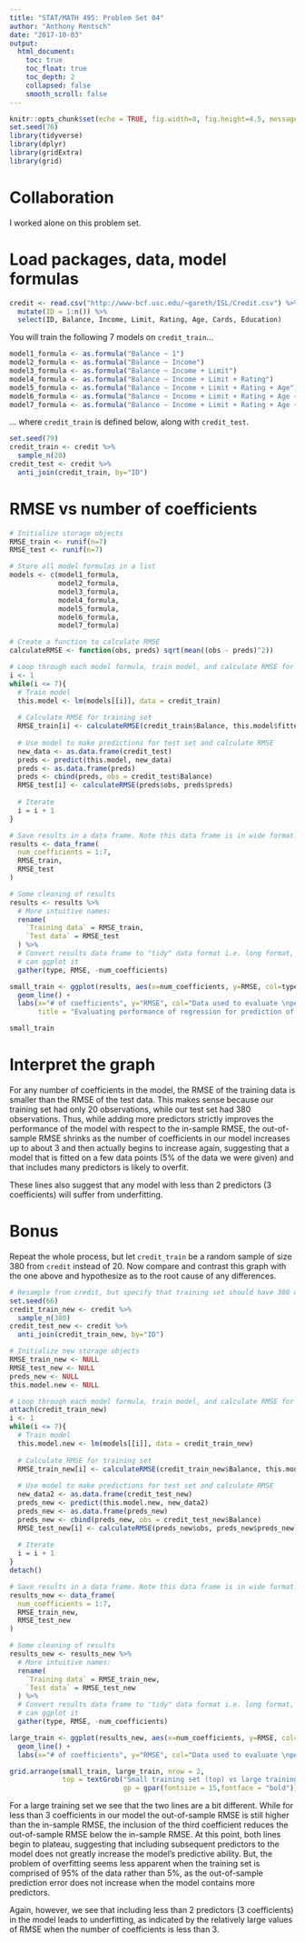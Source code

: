 ```yaml
---
title: "STAT/MATH 495: Problem Set 04"
author: "Anthony Rentsch"
date: "2017-10-03"
output:
  html_document:
    toc: true
    toc_float: true
    toc_depth: 2
    collapsed: false
    smooth_scroll: false
---
```


```r
knitr::opts_chunk$set(echo = TRUE, fig.width=8, fig.height=4.5, message=FALSE)
set.seed(76)
library(tidyverse)
library(dplyr)
library(gridExtra)
library(grid)
```

# Collaboration

I worked alone on this problem set.


# Load packages, data, model formulas

```r
credit <- read.csv("http://www-bcf.usc.edu/~gareth/ISL/Credit.csv") %>%
  mutate(ID = 1:n()) %>% 
  select(ID, Balance, Income, Limit, Rating, Age, Cards, Education)
```

You will train the following 7 models on `credit_train`...

```r
model1_formula <- as.formula("Balance ~ 1")
model2_formula <- as.formula("Balance ~ Income")
model3_formula <- as.formula("Balance ~ Income + Limit")
model4_formula <- as.formula("Balance ~ Income + Limit + Rating")
model5_formula <- as.formula("Balance ~ Income + Limit + Rating + Age")
model6_formula <- as.formula("Balance ~ Income + Limit + Rating + Age + Cards")
model7_formula <- as.formula("Balance ~ Income + Limit + Rating + Age + Cards + Education")
```

... where `credit_train` is defined below, along with `credit_test`.

```r
set.seed(79)
credit_train <- credit %>% 
  sample_n(20)
credit_test <- credit %>% 
  anti_join(credit_train, by="ID")
```


# RMSE vs number of coefficients

```r
# Initialize storage objects
RMSE_train <- runif(n=7)
RMSE_test <- runif(n=7)

```


```r
# Store all model formulas in a list
models <- c(model1_formula, 
            model2_formula, 
            model3_formula, 
            model4_formula, 
            model5_formula, 
            model6_formula,
            model7_formula)

# Create a function to calculate RMSE
calculateRMSE <- function(obs, preds) sqrt(mean((obs - preds)^2))

# Loop through each model formula, train model, and calculate RMSE for training and test sets
i <- 1
while(i <= 7){
  # Train model
  this.model <- lm(models[[i]], data = credit_train)
  
  # Calculate RMSE for training set
  RMSE_train[i] <- calculateRMSE(credit_train$Balance, this.model$fitted.values)
  
  # Use model to make predictions for test set and calculate RMSE
  new_data <- as.data.frame(credit_test)
  preds <- predict(this.model, new_data)
  preds <- as.data.frame(preds)
  preds <- cbind(preds, obs = credit_test$Balance)
  RMSE_test[i] <- calculateRMSE(preds$obs, preds$preds)
  
  # Iterate
  i = i + 1
}
```

```r
# Save results in a data frame. Note this data frame is in wide format.
results <- data_frame(
  num_coefficients = 1:7,
  RMSE_train,
  RMSE_test
) 

# Some cleaning of results
results <- results %>% 
  # More intuitive names:
  rename(
    `Training data` = RMSE_train,
    `Test data` = RMSE_test
  ) %>% 
  # Convert results data frame to "tidy" data format i.e. long format, so that we
  # can ggplot it
  gather(type, RMSE, -num_coefficients)
```


```r
small_train <- ggplot(results, aes(x=num_coefficients, y=RMSE, col=type)) +
  geom_line() + 
  labs(x="# of coefficients", y="RMSE", col="Data used to evaluate \nperformance of fitted model",
       title = "Evaluating performance of regression for prediction of credit card balance")

small_train
```


# Interpret the graph

For any number of coefficients in the model, the RMSE of the training data is smaller than the RMSE of the test data. This makes sense because our training set had only 20 observations, while our test set had 380 observations. Thus, while adding more predictors strictly improves the performance of the model with respect to the in-sample RMSE, the out-of-sample RMSE shrinks as the number of coefficients in our model increases up to about 3 and then actually begins to increase again, suggesting that a model that is fitted on a few data points (5% of the data we were given) and that includes many predictors is likely to overfit.

These lines also suggest that any model with less than 2 predictors (3 coefficients) will suffer from underfitting. 

# Bonus

Repeat the whole process, but let `credit_train` be a random sample of size 380
from `credit` instead of 20. Now compare and contrast this graph with the
one above and hypothesize as to the root cause of any differences.

```r
# Resample from credit, but specify that training set should have 380 observations, not 20
set.seed(66)
credit_train_new <- credit %>% 
  sample_n(380)
credit_test_new <- credit %>% 
  anti_join(credit_train_new, by="ID")
```

```r
# Initialize new storage objects
RMSE_train_new <- NULL
RMSE_test_new <- NULL
preds_new <- NULL
this.model.new <- NULL

# Loop through each model formula, train model, and calculate RMSE for training and test sets
attach(credit_train_new)
i <- 1
while(i <= 7){
  # Train model
  this.model.new <- lm(models[[i]], data = credit_train_new)
  
  # Calculate RMSE for training set
  RMSE_train_new[i] <- calculateRMSE(credit_train_new$Balance, this.model.new$fitted.values)
  
  # Use model to make predictions for test set and calculate RMSE
  new_data2 <- as.data.frame(credit_test_new)
  preds_new <- predict(this.model.new, new_data2)
  preds_new <- as.data.frame(preds_new)
  preds_new <- cbind(preds_new, obs = credit_test_new$Balance)
  RMSE_test_new[i] <- calculateRMSE(preds_new$obs, preds_new$preds_new)
  
  # Iterate
  i = i + 1
}
detach()

# Save results in a data frame. Note this data frame is in wide format.
results_new <- data_frame(
  num_coefficients = 1:7,
  RMSE_train_new,
  RMSE_test_new
) 

# Some cleaning of results
results_new <- results_new %>% 
  # More intuitive names:
  rename(
    `Training data` = RMSE_train_new,
    `Test data` = RMSE_test_new
  ) %>% 
  # Convert results data frame to "tidy" data format i.e. long format, so that we
  # can ggplot it
  gather(type, RMSE, -num_coefficients)
```

```r
large_train <- ggplot(results_new, aes(x=num_coefficients, y=RMSE, col=type)) +
  geom_line() + 
  labs(x="# of coefficients", y="RMSE", col="Data used to evaluate \nperformance of fitted model")

grid.arrange(small_train, large_train, nrow = 2, 
             top = textGrob("Small training set (top) vs large training set (bottom)",
                            gp = gpar(fontsize = 15,fontface = "bold")))
```

For a large training set we see that the two lines are a bit different. While for less than 3 coefficients in our model the out-of-sample RMSE is still higher than the in-sample RMSE, the inclusion of the third coefficient reduces the out-of-sample RMSE below the in-sample RMSE. At this point, both lines begin to plateau, suggesting that including subsequent predictors to the model does not greatly increase the model's predictive ability. But, the problem of overfitting seems less apparent when the training set is comprised of 95% of the data rather than 5%, as the out-of-sample prediction error does not increase when the model contains more predictors.

Again, however, we see that including less than 2 predictors (3 coefficients) in the model leads to underfitting, as indicated by the relatively large values of RMSE when the number of coefficients is less than 3.